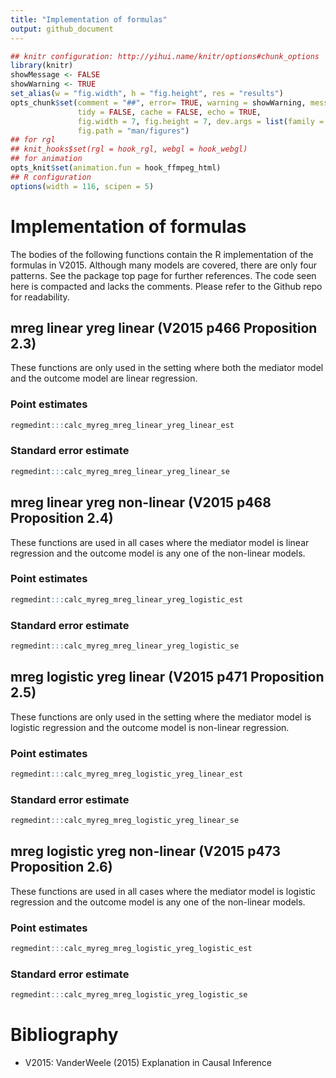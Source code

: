 ```yaml
---
title: "Implementation of formulas"
output: github_document
---
```


```r
## knitr configuration: http://yihui.name/knitr/options#chunk_options
library(knitr)
showMessage <- FALSE
showWarning <- TRUE
set_alias(w = "fig.width", h = "fig.height", res = "results")
opts_chunk$set(comment = "##", error= TRUE, warning = showWarning, message = showMessage,
               tidy = FALSE, cache = FALSE, echo = TRUE,
               fig.width = 7, fig.height = 7, dev.args = list(family = "sans"),
               fig.path = "man/figures")
## for rgl
## knit_hooks$set(rgl = hook_rgl, webgl = hook_webgl)
## for animation
opts_knit$set(animation.fun = hook_ffmpeg_html)
## R configuration
options(width = 116, scipen = 5)
```

# Implementation of formulas

The bodies of the following functions contain the R implementation of the formulas in V2015. Although many models are covered, there are only four patterns. See the package top page for further references. The code seen here is compacted and lacks the comments. Please refer to the Github repo for readability.


## mreg linear yreg linear (V2015 p466 Proposition 2.3)

These functions are only used in the setting where both the mediator model and the outcome model are linear regression.

### Point estimates
```r
regmedint:::calc_myreg_mreg_linear_yreg_linear_est
```
### Standard error estimate
```r
regmedint:::calc_myreg_mreg_linear_yreg_linear_se
```


## mreg linear yreg non-linear (V2015 p468 Proposition 2.4)

These functions are used in all cases where the mediator model is linear regression and the outcome model is any one of the non-linear models.

### Point estimates
```r
regmedint:::calc_myreg_mreg_linear_yreg_logistic_est
```
### Standard error estimate
```r
regmedint:::calc_myreg_mreg_linear_yreg_logistic_se
```


## mreg logistic yreg linear (V2015 p471 Proposition 2.5)

These functions are only used in the setting where the mediator model is logistic regression and the outcome model is non-linear regression.

### Point estimates
```r
regmedint:::calc_myreg_mreg_logistic_yreg_linear_est
```
### Standard error estimate
```r
regmedint:::calc_myreg_mreg_logistic_yreg_linear_se
```


## mreg logistic yreg non-linear (V2015 p473 Proposition 2.6)

These functions are used in all cases where the mediator model is logistic regression and the outcome model is any one of the non-linear models.

### Point estimates
```r
regmedint:::calc_myreg_mreg_logistic_yreg_logistic_est
```
### Standard error estimate
```r
regmedint:::calc_myreg_mreg_logistic_yreg_logistic_se
```



# Bibliography
- V2015: VanderWeele (2015) Explanation in Causal Inference
